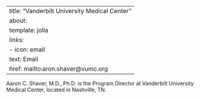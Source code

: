 
---
title: "Vanderbilt University Medical Center"
about:
  template: jolla
  links:
    - icon: email
      text: Email
      href: mailto:aron.shaver@vumc.org
---

Aaron C. Shaver, M.D., Ph.D. is the Program Director at Vanderbilt University Medical Center, located in Nashville, TN. 
